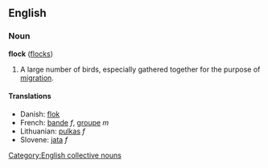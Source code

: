 ==English==
===Noun===
'''flock''' ([[flocks]])

#A large number of birds, especially gathered together for the purpose of [[migration]].

====Translations====
*Danish: [[flok]]
*French: [[bande]] ''f'', [[groupe]] ''m''
*Lithuanian: [[pulkas]] ''f''
*Slovene: [[jata]] ''f''


[[Category:English collective nouns]]